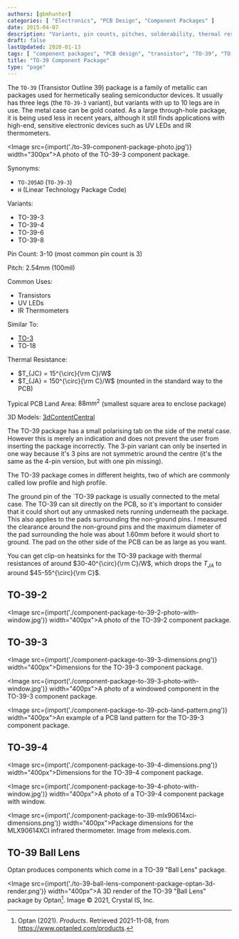 ```yaml
---
authors: [gbmhunter]
categories: [ "Electronics", "PCB Design", "Component Packages" ]
date: 2015-04-07
description: "Variants, pin counts, pitches, solderability, thermal resistances, dimensions, land patterns, 3D models and more info for the TQFP component package."
draft: false
lastUpdated: 2020-01-13
tags: [ "component packages", "PCB design", "transistor", "TO-39", "TO-205AD" ]
title: "TO-39 Component Package"
type: "page"
---
```



The `TO-39` (Transistor Outline 39) package is a family of metallic can packages used for hermetically sealing semiconductor devices. It usually has three legs (the `TO-39-3` variant), but variants with up to 10 legs are in use. The metal case can be gold coated. As a large through-hole package, it is being used less in recent years, although it still finds applications with high-end, sensitive electronic devices such as UV LEDs and IR thermometers.

<Image src={import('./to-39-component-package-photo.jpg')} width="300px">A photo of the TO-39-3 component package.</Image>

Synonyms:

* `TO-205AD` (`TO-39-3`)
* `H` (Linear Technology Package Code)

Variants:

* TO-39-3
* TO-39-4
* TO-39-6
* TO-39-8

Pin Count: 3-10 (most common pin count is 3)

Pitch: 2.54mm (100mil)

Common Uses:

* Transistors
* UV LEDs
* IR Thermometers

Similar To:

* [TO-3](/pcb-design/component-packages/to-3-component-package/)
* TO-18

Thermal Resistance:

* $T_{JC} = 15^{\circ}{\rm C}/W$
* $T_{JA} = 150^{\circ}{\rm C}/W$ (mounted in the standard way to the PCB)

Typical PCB Land Area: $88mm^2$ (smallest square area to enclose package)

3D Models: [3dContentCentral](https://www.3dcontentcentral.com/download-model.aspx?catalogid=171&id=363411)

The TO-39 package has a small polarising tab on the side of the metal case. However this is merely an indication and does not prevent the user from inserting the package incorrectly. The 3-pin variant can only be inserted in one way because it's 3 pins are not symmetric around the centre (it's the same as the 4-pin version, but with one pin missing).

The TO-39 package comes in different heights, two of which are commonly called low profile and high profile.

The ground pin of the `TO-39 package is usually connected to the metal case. The TO-39 can sit directly on the PCB, so it's important to consider that it could short out any unmasked nets running underneath the package. This also applies to the pads surrounding the non-ground pins. I measured the clearance around the non-ground pins and the maximum diameter of the pad surrounding the hole was about 1.60mm before it would short to ground. The pad on the other side of the PCB can be as large as you want.

You can get clip-on heatsinks for the TO-39 package with thermal resistances of around $30-40^{\circ}{\rm C}/W$, which drops the $T_{JA}$ to around $45-55^{\circ}{\rm C}$.

## TO-39-2

<Image src={import('./component-package-to-39-2-photo-with-window.jpg')} width="400px">A photo of the TO-39-2 component package.</Image>

## TO-39-3

<Image src={import('./component-package-to-39-3-dimensions.png')} width="400px">Dimensions for the TO-39-3 component package.</Image>

<Image src={import('./component-package-to-39-3-photo-with-window.jpg')} width="400px">A photo of a windowed component in the TO-39-3 component package.</Image>

<Image src={import('./component-package-to-39-pcb-land-pattern.png')} width="400px">An example of a PCB land pattern for the TO-39-3 component package.</Image>

## TO-39-4

<Image src={import('./component-package-to-39-4-dimensions.png')} width="400px">Dimensions for the TO-39-4 component package.</Image>

<Image src={import('./component-package-to-39-4-photo-with-window.jpg')} width="400px">A photo of a TO-39-4 component package with window.</Image>

<Image src={import('./component-package-to-39-mlx90614xci-dimensions.png')} width="400px">Package dimensions for the MLX90614XCI infrared thermometer. Image from melexis.com.</Image>

## TO-39 Ball Lens

Optan produces components which come in a TO-39 "Ball Lens" package.

<Image src={import('./to-39-ball-lens-component-package-optan-3d-render.png')} width="400px">A 3D render of the TO-39 \"Ball Lens\" package by Optan[^bib-optan-products]. Image © 2021, Crystal IS, Inc.</Image>

[^bib-optan-products]: Optan (2021). _Products_. Retrieved 2021-11-08, from https://www.optanled.com/products.
